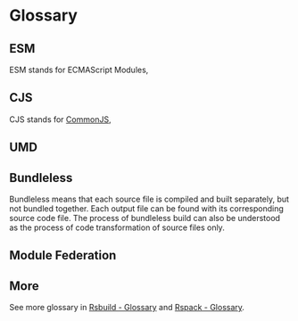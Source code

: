 
# Glossary

## ESM

ESM stands for ECMAScript Modules, <ESM />

## CJS

CJS stands for [CommonJS](https://nodejs.org/api/modules.html#modules-commonjs-modules), <CJS />

## UMD

<UMD />

## Bundleless

Bundleless means that each source file is compiled and built separately, but not bundled together. Each output file can be found with its corresponding source code file. The process of bundleless build can also be understood as the process of code transformation of source files only.

## Module Federation

<MF />

## More

See more glossary in [Rsbuild - Glossary](https://rsbuild.dev/guide/start/glossary) and [Rspack - Glossary](https://rspack.dev/misc/glossary).
